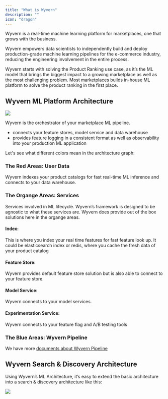 ```yaml
---
title: "What is Wyvern"
description: ""
icon: "dragon"
---
```


Wyvern is a real-time machine learning platform for marketplaces, one that grows with the business.

Wyvern empowers data scientists to independently build and deploy production-grade machine learning pipelines for the e-commerce industry, reducing the engineering involvement in the entire process.

Wyvern starts with solving the Product Ranking use case, as it’s the ML model that brings the biggest impact to a growing marketplace as well as the most challenging problem. Most marketplaces builds in-house ML platform to solve the product ranking in the first place.

## Wyvern ML Platform Architecture

<Frame>
  <img class="w-full h-full" src="/images/wyvern_ml_architecture.png" />
</Frame>

Wyvern is the orchestrator of your marketplace ML pipeline.

- connects your feature stores, model service and data warehouse
- provides feature logging in a consistent format as well as observability into your production ML application

Let's see what different colors mean in the architecture graph:

### The Red Areas: User Data

Wyvern indexes your product catalogs for fast real-time ML inference and connects to your data warehouse.

### The Organge Areas: Services

Services involved in ML lifecycle. Wyvern’s framework is designed to be agnostic to what these services are. Wyvern does provide out of the box solutions here in the organge areas.

#### Index:

This is where you index your real time features for fast feature look up. It could be elasticsearch index or redis, where you cache the fresh data of your product catalog

#### Feature Store:

Wyvern provides default feature store solution but is also able to connect to your feature store.

#### Model Service:

Wyvern connects to your model services.

#### Experimentation Service:

Wyvern connects to your feature flag and A/B testing tools

### The Blue Areas: Wyvern Pipeline

We have more [documents about Wyvern Pipeline](wyvern_application)

## Wyvern Search & Discovery Architecture

Using Wyvern’s ML Architecture, it’s easy to extend the basic architecture into a search & discovery architecture like this:

<Frame>
  <img class="w-full h-full" src="/images/ranking_architecture.png" />
</Frame>
